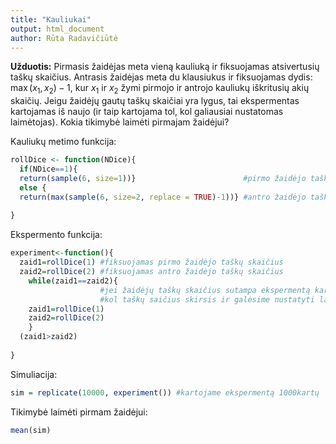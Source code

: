 ```yaml
---
title: "Kauliukai"
output: html_document
author: Rūta Radavičiūtė
---
```

**Užduotis:**
Pirmasis žaidėjas meta vieną kauliuką ir fiksuojamas atsivertusių taškų skaičius. Antrasis žaidėjas meta du klausiukus ir fiksuojamas dydis: $\max(x_1, x_2)-1$, kur $x_1$ ir $x_2$ žymi pirmojo ir antrojo kauliukų iškritusių akių skaičių. Jeigu žaidėjų gautų taškų skaičiai yra lygus, tai ekspermentas kartojamas iš naujo (ir taip kartojama tol, kol galiausiai nustatomas laimėtojas). Kokia tikimybė laimėti pirmajam žaidėjui?

Kauliukų metimo funkcija:
```r
rollDice <- function(NDice){
  if(NDice==1){    
  return(sample(6, size=1))}                        #pirmo žaidėjo taškų skaičius
  else {
  return(max(sample(6, size=2, replace = TRUE)-1))} #antro žaidėjo taškų skaičius
  
}
```

Ekspermento funkcija:
```r
experiment<-function(){
  zaid1=rollDice(1) #fiksuojamas pirmo žaidėjo taškų skaičius
  zaid2=rollDice(2) #fiksuojamas antro žaidėjo taškų skaičius
    while(zaid1==zaid2){ 
                    #jei žaidėjų taškų skaičius sutampa ekspermentą kartojame,
                    #kol taškų saičius skirsis ir galėsime nustatyti laimėtoją
    zaid1=rollDice(1)
    zaid2=rollDice(2)
    }
  (zaid1>zaid2)
    
}
```

Simuliacija:
```r
sim = replicate(10000, experiment()) #kartojame ekspermentą 1000kartų
```

Tikimybė laimėti pirmam žaidėjui:
```r
mean(sim)
```

